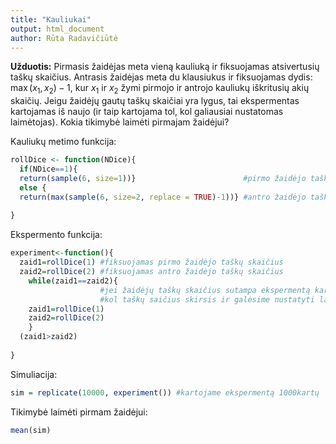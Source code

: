 ```yaml
---
title: "Kauliukai"
output: html_document
author: Rūta Radavičiūtė
---
```

**Užduotis:**
Pirmasis žaidėjas meta vieną kauliuką ir fiksuojamas atsivertusių taškų skaičius. Antrasis žaidėjas meta du klausiukus ir fiksuojamas dydis: $\max(x_1, x_2)-1$, kur $x_1$ ir $x_2$ žymi pirmojo ir antrojo kauliukų iškritusių akių skaičių. Jeigu žaidėjų gautų taškų skaičiai yra lygus, tai ekspermentas kartojamas iš naujo (ir taip kartojama tol, kol galiausiai nustatomas laimėtojas). Kokia tikimybė laimėti pirmajam žaidėjui?

Kauliukų metimo funkcija:
```r
rollDice <- function(NDice){
  if(NDice==1){    
  return(sample(6, size=1))}                        #pirmo žaidėjo taškų skaičius
  else {
  return(max(sample(6, size=2, replace = TRUE)-1))} #antro žaidėjo taškų skaičius
  
}
```

Ekspermento funkcija:
```r
experiment<-function(){
  zaid1=rollDice(1) #fiksuojamas pirmo žaidėjo taškų skaičius
  zaid2=rollDice(2) #fiksuojamas antro žaidėjo taškų skaičius
    while(zaid1==zaid2){ 
                    #jei žaidėjų taškų skaičius sutampa ekspermentą kartojame,
                    #kol taškų saičius skirsis ir galėsime nustatyti laimėtoją
    zaid1=rollDice(1)
    zaid2=rollDice(2)
    }
  (zaid1>zaid2)
    
}
```

Simuliacija:
```r
sim = replicate(10000, experiment()) #kartojame ekspermentą 1000kartų
```

Tikimybė laimėti pirmam žaidėjui:
```r
mean(sim)
```

